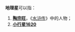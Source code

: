 '''地理星'''可以指：
#'''[[陶宗旺|陶宗旺]]'''，《[[水浒传|水浒传]]》中的人物；
#'''[[小行星1620|小行星1620]]'''

{{disambig|cat=三字消歧义}}